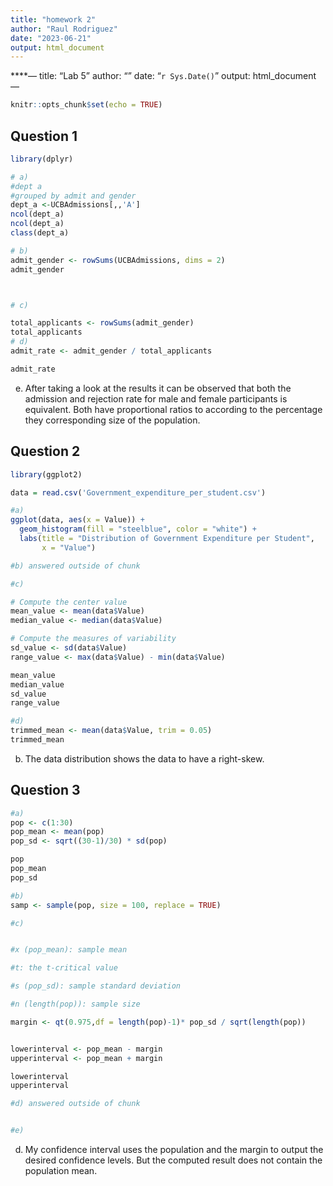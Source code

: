 ```yaml
---
title: "homework 2"
author: "Raul Rodriguez"
date: "2023-06-21"
output: html_document
---
```


****---
title: "Lab 5"
author: ""
date: "`r Sys.Date()`"
output: html_document
---

```r
knitr::opts_chunk$set(echo = TRUE)
```

## Question 1


```r
library(dplyr)

# a) 
#dept a 
#grouped by admit and gender
dept_a <-UCBAdmissions[,,'A']
ncol(dept_a)
ncol(dept_a)
class(dept_a)

# b) 
admit_gender <- rowSums(UCBAdmissions, dims = 2)
admit_gender



# c) 

total_applicants <- rowSums(admit_gender)
total_applicants
# d) 
admit_rate <- admit_gender / total_applicants

admit_rate

```
e) After taking a look at the results it can be observed that both the admission
and rejection rate for male and female participants is equivalent. Both have 
proportional ratios to according to the percentage they  corresponding size of the population. 

## Question 2


```r
library(ggplot2)

data = read.csv('Government_expenditure_per_student.csv')

#a)
ggplot(data, aes(x = Value)) +
  geom_histogram(fill = "steelblue", color = "white") +
  labs(title = "Distribution of Government Expenditure per Student",
       x = "Value")

#b) answered outside of chunk

#c)

# Compute the center value
mean_value <- mean(data$Value)
median_value <- median(data$Value)

# Compute the measures of variability
sd_value <- sd(data$Value)
range_value <- max(data$Value) - min(data$Value)

mean_value
median_value
sd_value
range_value

#d) 
trimmed_mean <- mean(data$Value, trim = 0.05)
trimmed_mean
```
b) The data distribution shows the data to have a right-skew. 


## Question 3

```r
#a)
pop <- c(1:30)
pop_mean <- mean(pop)
pop_sd <- sqrt((30-1)/30) * sd(pop)

pop
pop_mean
pop_sd

#b)
samp <- sample(pop, size = 100, replace = TRUE)

#c)


#x (pop_mean): sample mean

#t: the t-critical value

#s (pop_sd): sample standard deviation

#n (length(pop)): sample size

margin <- qt(0.975,df = length(pop)-1)* pop_sd / sqrt(length(pop))


lowerinterval <- pop_mean - margin
upperinterval <- pop_mean + margin

lowerinterval
upperinterval

#d) answered outside of chunk


#e)

```

d) My confidence interval uses the population and the margin to output the desired confidence levels. But the computed result does not contain the population mean.